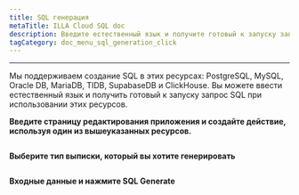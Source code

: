```yaml
---
title: SQL генерация
metaTitle: ILLA Cloud SQL doc
description: Введите естественный язык и получите готовый к запуску запрос SQL
tagCategory: doc_menu_sql_generation_click
---
```


* * *

<Heading hidden>SQL Generation</Heading>

Мы поддерживаем создание SQL в этих ресурсах: PostgreSQL, MySQL, Oracle DB, MariaDB, TIDB, SupabaseDB и ClickHouse. Вы можете ввести естественный язык и получить готовый к запуску запрос SQL при использовании этих ресурсов. 

**Введите страницу редактирования приложения и создайте действие, используя один из вышеуказанных ресурсов.** 

<img src='https://cdn.illacloud.com/official-website/img/docs/assemble/sql_generate.png' alt="" />

**Выберите тип выписки, который вы хотите генерировать**

<img src='https://cdn.illacloud.com/official-website/img/docs/assemble/sql_generate(1).gif' alt="" />

**Входные данные и нажмите SQL Generate**

<img src='https://cdn.illacloud.com/official-website/img/docs/assemble/sql_generate(2).png' alt="" />
